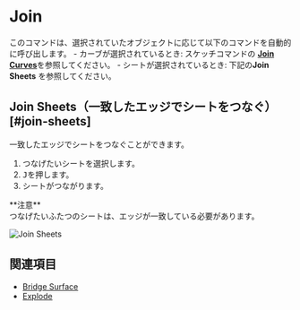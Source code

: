 
# Join

<Reference shortcut="J" command="Join" button="" />

このコマンドは、選択されていたオブジェクトに応じて以下のコマンドを自動的に呼び出します。
    - カーブが選択されているとき: スケッチコマンドの [**Join Curves**](../sketch/join#join-Curves)を参照してください。
    - シートが選択されているとき: 下記の**Join Sheets** を参照してください。

## Join Sheets（一致したエッジでシートをつなぐ）[#join-sheets]

一致したエッジでシートをつなぐことができます。

1. つなげたいシートを選択します。
2. <kbd>J</kbd>を押します。
3. シートがつながります。

<Callout emoji="❗">
**注意** <br/ >
つなげたいふたつのシートは、エッジが一致している必要があります。
</Callout>

![Join Sheets](/img/join-sheets.gif)

## 関連項目
- [Bridge Surface](./bridge-surface)
- [Explode](./explode)







